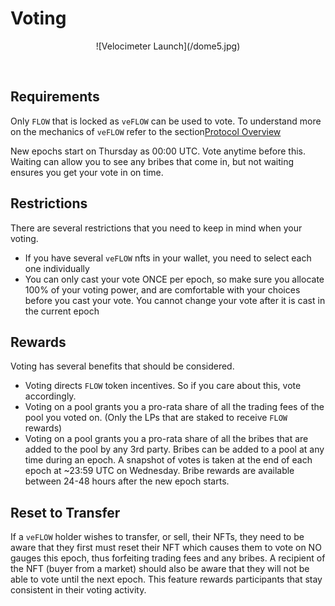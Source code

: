 
# Voting

<Bleed>
  <div align='center'>![Velocimeter Launch](/dome5.jpg)</div>
</Bleed>

&nbsp;

## Requirements

Only `FLOW` that is locked as `veFLOW` can be used to vote. To understand more on the mechanics of `veFLOW` refer to the section[Protocol Overview](/protocol)

New epochs start on Thursday as 00:00 UTC. Vote anytime before this. Waiting can allow you to see any bribes that come in, but not waiting ensures you get your vote in on time.

## Restrictions

There are several restrictions that you need to keep in mind when your voting.

- If you have several `veFLOW` nfts in your wallet, you need to select each one individually
- You can only cast your vote ONCE per epoch, so make sure you allocate 100% of your voting power, and are comfortable with
  your choices before you cast your vote. You cannot change your vote after it is cast in the current epoch

## Rewards

Voting has several benefits that should be considered.

- Voting directs `FLOW` token incentives. So if you care about this, vote accordingly.
- Voting on a pool grants you a pro-rata share of all the trading fees of the pool you voted on. (Only the LPs that are staked to receive `FLOW` rewards)
- Voting on a pool grants you a pro-rata share of all the bribes that are added to the pool by any 3rd party. Bribes can be added
  to a pool at any time during an epoch. A snapshot of votes is taken at the end of each epoch at ~23:59 UTC on Wednesday. Bribe rewards are available between 24-48 hours after the new epoch starts.

## Reset to Transfer

If a `veFLOW` holder wishes to transfer, or sell, their NFTs, they need to be aware that they first must reset their NFT which causes them to vote on NO gauges this epoch, thus forfeiting trading fees and any bribes. A recipient of the NFT (buyer from a market) should also be aware that they will not be able to vote until the next epoch. This feature rewards participants that stay consistent in their voting activity.
